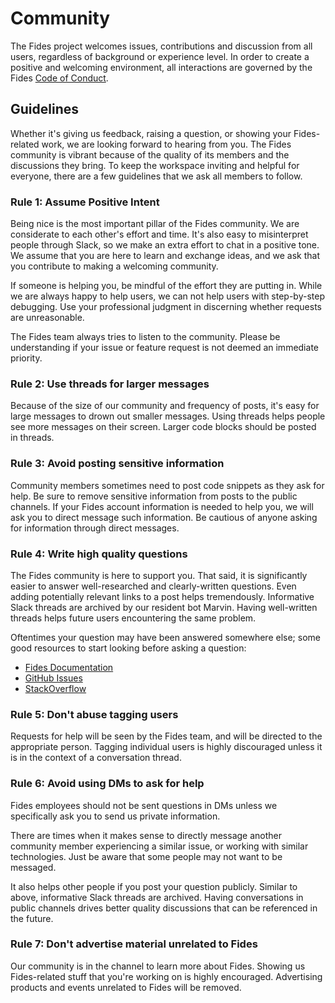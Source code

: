# Community

The Fides project welcomes issues, contributions and discussion from all users, regardless of background or experience level. In order to create a positive and welcoming environment, all interactions are governed by the Fides [Code of Conduct](code_of_conduct.md).

## Guidelines

Whether it's giving us feedback, raising a question, or showing your Fides-related work, we are looking forward to hearing from you. The Fides community is vibrant because of the quality of its members and the discussions they bring. To keep the workspace inviting and helpful for everyone, there are a few guidelines that we ask all members to follow.

### Rule 1: Assume Positive Intent

Being nice is the most important pillar of the Fides community. We are considerate to each other's effort and time. It's also easy to misinterpret people through Slack, so we make an extra effort to chat in a positive tone. We assume that you are here to learn and exchange ideas, and we ask that you contribute to making a welcoming community.

If someone is helping you, be mindful of the effort they are putting in. While we are always happy to help users, we can not help users with step-by-step debugging. Use your professional judgment in discerning whether requests are unreasonable.

The Fides team always tries to listen to the community. Please be understanding if your issue or feature request is not deemed an immediate priority.

### Rule 2: Use threads for larger messages

Because of the size of our community and frequency of posts, it's easy for large messages to drown out smaller messages. Using threads helps people see more messages on their screen. Larger code blocks should be posted in threads.

### Rule 3: Avoid posting sensitive information

Community members sometimes need to post code snippets as they ask for help. Be sure to remove sensitive information from posts to the public channels. If your Fides account information is needed to help you, we will ask you to direct message such information. Be cautious of anyone asking for information through direct messages.

### Rule 4: Write high quality questions

The Fides community is here to support you. That said, it is significantly easier to answer well-researched and clearly-written questions. Even adding potentially relevant links to a post helps tremendously.
Informative Slack threads are archived by our resident bot Marvin. Having well-written threads helps future users encountering the same problem.

Oftentimes your question may have been answered somewhere else; some good resources to start looking before asking a question:

* [Fides Documentation](https://ethyca.github.io/fides)
* [GitHub Issues](https://github.com/ethyca/fides/issues)
* [StackOverflow](https://stackoverflow.com/questions/tagged/fides)

### Rule 5: Don't abuse tagging users

Requests for help will be seen by the Fides team, and will be directed to the appropriate person. Tagging individual users is highly discouraged unless it is in the context of a conversation thread.

### Rule 6: Avoid using DMs to ask for help

Fides employees should not be sent questions in DMs unless we specifically ask you to send us private information.

There are times when it makes sense to directly message another community member experiencing a similar issue, or working with similar technologies. Just be aware that some people may not want to be messaged.

It also helps other people if you post your question publicly. Similar to above, informative Slack threads are archived. Having conversations in public channels drives better quality discussions that can be referenced in the future.

### Rule 7: Don't advertise material unrelated to Fides

Our community is in the channel to learn more about Fides. Showing us Fides-related stuff that you're working on is highly encouraged. Advertising products and events unrelated to Fides will be removed.